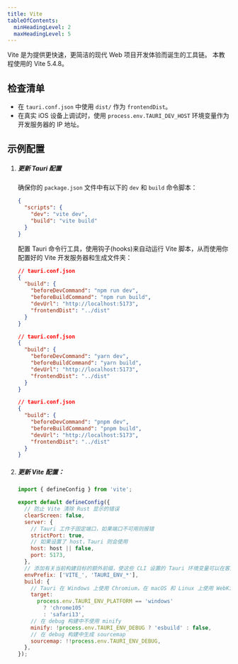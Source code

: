 ```yaml
---
title: Vite
tableOfContents:
  minHeadingLevel: 2
  maxHeadingLevel: 5
---
```



Vite 是为提供更快速，更简洁的现代 Web 项目开发体验而诞生的工具链。
本教程使用的 Vite 5.4.8。

## 检查清单

- 在 `tauri.conf.json` 中使用 `dist/` 作为 `frontendDist`。
- 在真实 iOS 设备上调试时，使用 `process.env.TAURI_DEV_HOST` 环境变量作为开发服务器的 IP 地址。

## 示例配置

<Steps>

1.  ##### 更新 Tauri 配置

    确保你的 `package.json` 文件中有以下的 `dev` 和 `build` 命令脚本：

    ```json
    {
      "scripts": {
        "dev": "vite dev",
        "build": "vite build"
      }
    }
    ```

    配置 Tauri 命令行工具，使用钩子(hooks)来自动运行 Vite 脚本，从而使用你配置好的 Vite 开发服务器和生成文件夹：

    <Tabs>

    <TabItem label="npm">

    ```json
    // tauri.conf.json
    {
      "build": {
        "beforeDevCommand": "npm run dev",
        "beforeBuildCommand": "npm run build",
        "devUrl": "http://localhost:5173",
        "frontendDist": "../dist"
      }
    }
    ```

    </TabItem>

    <TabItem label="yarn">

    ```json
    // tauri.conf.json
    {
      "build": {
        "beforeDevCommand": "yarn dev",
        "beforeBuildCommand": "yarn build",
        "devUrl": "http://localhost:5173",
        "frontendDist": "../dist"
      }
    }
    ```

    </TabItem>

    <TabItem label="pnpm">

    ```json
    // tauri.conf.json
    {
      "build": {
        "beforeDevCommand": "pnpm dev",
        "beforeBuildCommand": "pnpm build",
        "devUrl": "http://localhost:5173",
        "frontendDist": "../dist"
      }
    }
    ```

    </TabItem>

    </Tabs>

1.  ##### 更新 Vite 配置：

    ```js title="vite.config.js"
    import { defineConfig } from 'vite';

    export default defineConfig({
      // 防止 Vite 清除 Rust 显示的错误
      clearScreen: false,
      server: {
        // Tauri 工作于固定端口，如果端口不可用则报错
        strictPort: true,
        // 如果设置了 host，Tauri 则会使用
        host: host || false,
        port: 5173,
      },
      // 添加有关当前构建目标的额外前缀，使这些 CLI 设置的 Tauri 环境变量可以在客户端代码中访问
      envPrefix: ['VITE_', 'TAURI_ENV_*'],
      build: {
        // Tauri 在 Windows 上使用 Chromium，在 macOS 和 Linux 上使用 WebKit
        target:
          process.env.TAURI_ENV_PLATFORM == 'windows'
            ? 'chrome105'
            : 'safari13',
        // 在 debug 构建中不使用 minify
        minify: !process.env.TAURI_ENV_DEBUG ? 'esbuild' : false,
        // 在 debug 构建中生成 sourcemap
        sourcemap: !!process.env.TAURI_ENV_DEBUG,
      },
    });
    ```

</Steps>
